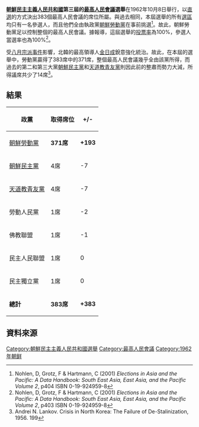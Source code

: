 {{noteTA
|G1=Country
|1=zh:北朝鮮; zh-cn:朝鲜; zh-tw:朝鮮; zh-hk:朝鮮; zh-sg:朝鲜;
}}

{{Infobox election
| election_name = 1962年朝鮮民主主義人民共和國最高人民會議選舉
| country = North Korea
| type = 议会
| ongoing = no
| previous_election = 1957年朝鮮民主主義人民共和國最高人民會議選舉
| previous_year = 1957年
| next_election = 1967年朝鮮民主主義人民共和國最高人民會議選舉
| next_year = 1967年
| seats_for_election = 所有383個[[最高人民會議|最高人民會議]]席位 
| majority_seats = 192
| election_date = 1962年10月8日

| image1             = [[Image:Kim_Il-sung_1946.JPG|100x100px]]
| leader1            = [[金日成|金日成]]
| party1             = 朝鮮勞動黨
| color1             = FF0000
| leader_since1      = 1949年6月30日
| leaders_seat1      = 
| last_election1     = 178
| seats1             = 371
| seat_change1       = +193
| popular_vote1      = 
| percentage1        = 
| swing1             = 

| image2             = [[Image:Ch'oe_Yonggŏn.JPG|100x100px]]
| leader2            = [[崔庸健|崔庸健]]
| party2             = 朝鮮民主黨
| color2             = FFB9C5
| leader_since2      = 1956年
| leaders_seat2      = 
| last_election2     = 11
| seats2             = 4
| seat_change2       = -7
| popular_vote2      = 
| percentage2        = 
| swing2             = 

| image3             = [[Image:Silver_-_replace_this_image_male.svg|100x100px]]
| leader3            = [[朴信德|朴信德]]
| party3             = 天道教青友黨
| color3             = A24A00
| leader_since3      = 1956年
| leaders_seat3      = 
| last_election3     = 11
| seats3             = 4
| seat_change3       = -7
| popular_vote3      = 
| percentage3        = 
| swing3             = 

}}

'''[[朝鮮民主主義人民共和國|朝鮮民主主義人民共和國]]第三屆的[[最高人民會議|最高人民會議]]選舉'''在1962年10月8日舉行，以[[直接選舉|直選]]的方式決出383個最高人民會議的席位所屬。與過去相同，本屆選舉的所有[[選區|選區]]均只有一名參選人，而且他們全由執政黨[[朝鮮勞動黨|朝鮮勞動黨]]在事前挑選<ref>Nohlen, D, Grotz, F & Hartmann, C (2001) ''Elections in Asia and the Pacific: A Data Handbook: South East Asia, East Asia, and the Pacific Volume 2'', p404 ISBN 0-19-924959-8</ref>。故此，朝鮮勞動黨足以控制整個的最高人民會議。據報導，這屆選舉的[[投票率|投票率]]為100%，參選人當選率也為100%<ref>Nohlen, D, Grotz, F & Hartmann, C (2001) ''Elections in Asia and the Pacific: A Data Handbook: South East Asia, East Asia, and the Pacific Volume 2'', p403 ISBN 0-19-924959-8</ref>。

受[[八月宗派事件|八月宗派事件]]影響，北韓的最高領導人[[金日成|金日成]]銳意強化統治。故此，在本屆的選舉中，勞動黨贏得了383席中的371席，整個最高人民會議幾乎全由該黨所得，而過去的第二和第三大黨[[朝鮮社會民主黨|朝鮮民主黨]]和[[天道教青友黨|天道教青友黨]]則因此前的整肅而勢力大減，所得議席共少了14席<ref>Andrei N. Lankov. Crisis in North Korea: The Failure of De-Stalinization, 1956. 199</ref>。

==結果==

{| class="wikitable sortable" style="text-align:center"
|-
! 政黨 !! 取得席位 !!+/-
|-
| [[朝鮮勞動黨|朝鮮勞動黨]] ||style="text-align: left; "| '''371席''' || '''+193'''
|-
| [[朝鮮社會民主黨|朝鮮民主黨]] ||style="text-align: left; "| 4席 || -7
|-
| [[天道教青友黨|天道教青友黨]] ||style="text-align: left; "|4席 || -7
|-
| 勞動人民黨 ||style="text-align: left; "|1席 || -2
|-
| 佛教聯盟 ||style="text-align: left; "| 1席 || -1
|-
| 民主人民聯盟 ||style="text-align: left; "| 1席 || 0
|-
| 民主獨立黨 ||style="text-align: left; "|1席 || 0
|-
| '''總計''' || '''383席''' || '''+383'''
|}


==資料來源==
{{Reflist}}
{{North Korean elections}}

[[Category:朝鮮民主主義人民共和國選舉|Category:朝鮮民主主義人民共和國選舉]]
[[Category:最高人民會議|Category:最高人民會議]]
[[Category:1962年朝鲜|Category:1962年朝鲜]]